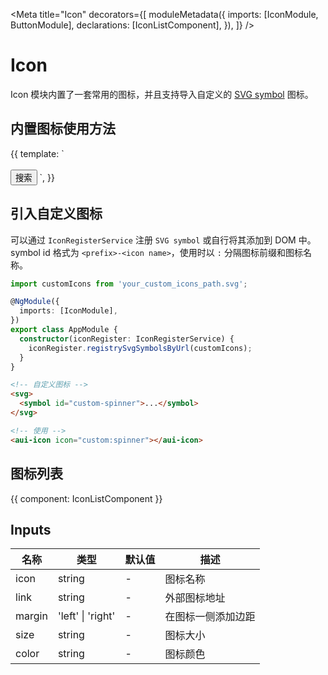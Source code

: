 
<Meta
  title="Icon"
  decorators={[
    moduleMetadata({
      imports: [IconModule, ButtonModule],
      declarations: [IconListComponent],
    }),
  ]}
/>

# Icon

Icon 模块内置了一套常用的图标，并且支持导入自定义的 [SVG symbol](https://developer.mozilla.org/zh-CN/docs/Web/SVG/Element/symbol) 图标。

## 内置图标使用方法

<Preview>
  <Story name="basic" height="100px">
    {{
      template: `
        <aui-icon icon="spinner" style="font-size: 24px;"></aui-icon>
        <br />
        <br />
        <button aui-button="primary">
          <aui-icon icon="search_s"></aui-icon>
          搜索
        </button>
      `,
    }}
  </Story>
</Preview>

## 引入自定义图标

可以通过 `IconRegisterService` 注册 `SVG symbol` 或自行将其添加到 DOM 中。symbol id 格式为 `<prefix>-<icon name>`，使用时以 `:` 分隔图标前缀和图标名称。

```typescript
import customIcons from 'your_custom_icons_path.svg';

@NgModule({
  imports: [IconModule],
})
export class AppModule {
  constructor(iconRegister: IconRegisterService) {
    iconRegister.registrySvgSymbolsByUrl(customIcons);
  }
}
```

```html
<!-- 自定义图标 -->
<svg>
  <symbol id="custom-spinner">...</symbol>
</svg>

<!-- 使用 -->
<aui-icon icon="custom:spinner"></aui-icon>
```

## 图标列表

<Story name="icon-list" height="600px">
  {{ component: IconListComponent }}
</Story>

## Inputs

| 名称   | 类型   | 默认值  | 描述         |
| ------ | ------ | ------- | ------------ |
| icon   | string | -       | 图标名称     |
| link   | string | -       | 外部图标地址 |
| margin | 'left' \| 'right' | -            | 在图标一侧添加边距 |
| size   | string | -       | 图标大小     |
| color  | string | -       | 图标颜色     |
